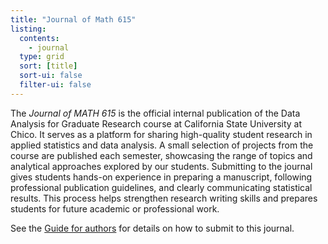 ```yaml
---
title: "Journal of Math 615"
listing:
  contents:
    - journal
  type: grid
  sort: [title]
  sort-ui: false
  filter-ui: false
---
```


The *Journal of MATH 615* is the official internal publication of the Data Analysis for Graduate Research course at California State University at Chico. It serves as a platform for sharing high-quality student research in applied statistics and data analysis. A small selection of projects from the course are published each semester, showcasing the range of topics and analytical approaches explored by our students. Submitting to the journal gives students hands-on experience in preparing a manuscript, following professional publication guidelines, and clearly communicating statistical results. This process helps strengthen research writing skills and prepares students for future academic or professional work.

See the [Guide for authors](author_guide.qmd) for details on how to submit to this journal. 